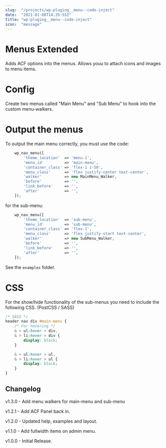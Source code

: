 ```yaml
---
slug:  "/projects/wp-pluging__menu--code-inject"
date:  "2021-01-08T14:35:55Z"
title: "wp-pluging__menu--code-inject"
icon:  "message"
---
```


# Menus Extended

Adds ACF options into the menus. Allows youu to attach icons and images to menu items.

# Config
Create two menus called "Main Menu" and "Sub Menu" to hook into the custom menu-walkers.

# Output the menus
To output the main menu correctly, you must use the code:
```php
    wp_nav_menu([
        'theme_location'  => 'menu-1',
        'menu_id'         => 'main-menu',
        'container_class' => 'flex-1 z-50',
        'menu_class'      => 'flex justify-center text-center',
        'walker'          => new MainMenu_Walker,
        'before'          => '',
        'link_before'     => '',
        'after'           => '',
    ]);
```

for the sub-menu:
```php
    wp_nav_menu([
        'theme_location'  => 'sub-menu',
        'menu_id'         => 'sub-menu',
        'container_class' => 'flex-1',
        'menu_class'      => 'flex justify-start text-center',
        'walker'          => new SubMenu_Walker,
        'before'          => '',
        'link_before'     => '',
        'after'           => '',
    ]);
```
See the `examples` folder.

# CSS
For the show/hide functionality of the sub-menus you need to include the following CSS. (PostCSS / SASS)

```css
/* SASS */
header nav div #main-menu {
    /* For hovering */
    & > ul:hover > div,
    & > li:hover > div {
        display: block;
    }

    & > ul:hover > ul, 
    & > li:hover > ul {
        display: block; 
    } 
}
```

## Changelog

v1.3.0 - Add menu walkers for main-menu and sub-menu

v1.2.1 - Add ACF Panel back in.

v1.2.0 - Updated help, examples and layout.

v1.1.0 - Add fullwidth items on admin menu.

v1.0.0 - Initial Release.